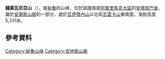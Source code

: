 {{Coord|14|37|23|S|72|28|9|W|display=title}}

'''錢庫瓦尼亞山'''（{{lang-es|Chancohuana}}），是[[秘魯|秘魯]]的山峰，位於該國南部[[阿普里馬克大區|阿普里馬克大區]]的[[安塔班巴省|安塔班巴省]]，屬於[[安第斯山脈|安第斯山脈]]的一部分，處於[[瓦伊塔內山|瓦伊塔內山]]以北和[[瓦雲卡山|瓦雲卡山]]東南面，海拔高度5,331米。

==參考資料==
{{reflist}}

{{Peru-geo-stub}}
[[Category:秘魯山峰|Category:秘魯山峰]]
[[Category:安地斯山脈|Category:安地斯山脈]]